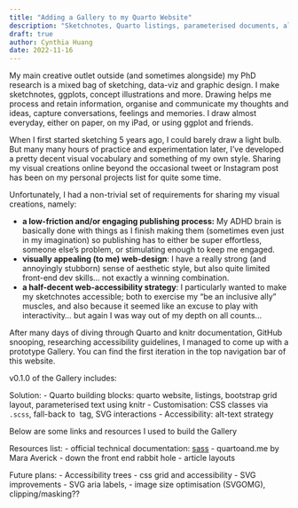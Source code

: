 ```yaml
---
title: "Adding a Gallery to my Quarto Website"
description: "Sketchnotes, Quarto listings, parameterised documents, alt-text and web-accessibility strategies, SVG/CSS/HTML struggles and more"
draft: true
author: Cynthia Huang
date: 2022-11-16
---
```


My main creative outlet outside (and sometimes alongside) my PhD research is a mixed bag of sketching, data-viz and graphic design. I make sketchnotes, ggplots, concept illustrations and more. Drawing helps me process and retain information, organise and communicate my thoughts and ideas, capture conversations, feelings and memories. I draw almost everyday, either on paper, on my iPad, or using ggplot and friends.

When I first started sketching 5 years ago, I could barely draw a light bulb. But many many hours of practice and experimentation later, I've developed a pretty decent visual vocabulary and something of my own style. Sharing my visual creations online beyond the occasional tweet or Instagram post has been on my personal projects list for quite some time.

Unfortunately, I had a non-trivial set of requirements for sharing my visual creations, namely:

-   **a low-friction and/or engaging publishing process:** My ADHD brain is basically done with things as I finish making them (sometimes even just in my imagination) so publishing has to either be super effortless, someone else's problem, or stimulating enough to keep me engaged.
-   **visually appealing (to me) web-design**: I have a really strong (and annoyingly stubborn) sense of aesthetic style, but also quite limited front-end dev skills... not exactly a winning combination.
-   **a half-decent web-accessibility strategy**: I particularly wanted to make my sketchnotes accessible; both to exercise my "be an inclusive ally" muscles, and also because it seemed like an excuse to play with interactivity... but again I was way out of my depth on all counts...

After many days of diving through Quarto and knitr documentation, GitHub snooping, researching accessibility guidelines, I managed to come up with a prototype Gallery. You can find the first iteration in the top navigation bar of this website.

v0.1.0 of the Gallery includes:

Solution:
- Quarto building blocks: quarto website, listings, bootstrap grid layout, parameterised text using knitr
- Customisation: CSS classes via `.scss`, fall-back to <img> tag,  SVG interactions
- Accessibility: alt-text strategy



Below are some links and resources I used to build the Gallery



Resources list:
- official technical documentation: [sass](https://sass-lang.com/documentation/at-rules/mixin)
- quartoand.me by Mara Averick
	- 	down the front end rabbit hole
	- 	article layouts

Future plans:
-	Accessibility trees
	- 	css grid and accessibility
- SVG improvements
	- 	SVG aria labels,
	- 	image size optimisation (SVGOMG), clipping/masking??
